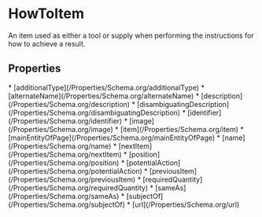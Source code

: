   
# HowToItem

An item used as either a tool or supply when performing the instructions for how to achieve a result.

## Properties

<Grid>
* [additionalType](/Properties/Schema.org/additionalType)
* [alternateName](/Properties/Schema.org/alternateName)
* [description](/Properties/Schema.org/description)
* [disambiguatingDescription](/Properties/Schema.org/disambiguatingDescription)
* [identifier](/Properties/Schema.org/identifier)
* [image](/Properties/Schema.org/image)
* [item](/Properties/Schema.org/item)
* [mainEntityOfPage](/Properties/Schema.org/mainEntityOfPage)
* [name](/Properties/Schema.org/name)
* [nextItem](/Properties/Schema.org/nextItem)
* [position](/Properties/Schema.org/position)
* [potentialAction](/Properties/Schema.org/potentialAction)
* [previousItem](/Properties/Schema.org/previousItem)
* [requiredQuantity](/Properties/Schema.org/requiredQuantity)
* [sameAs](/Properties/Schema.org/sameAs)
* [subjectOf](/Properties/Schema.org/subjectOf)
* [url](/Properties/Schema.org/url)
</Grid>

